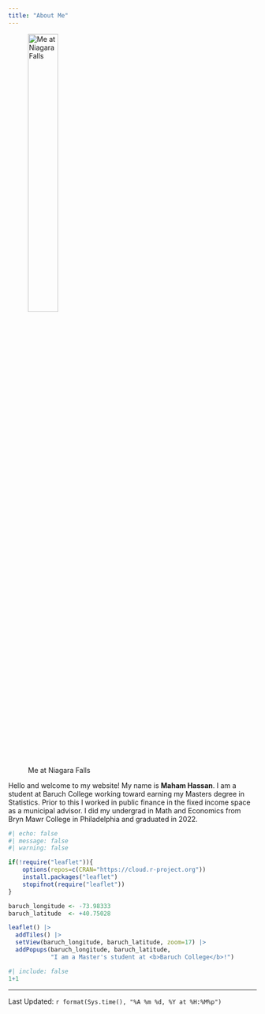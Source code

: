 ```yaml
---
title: "About Me"
---
```


![Me at Niagara Falls](IMG_1889.jpg){width=38%}


Hello and welcome to my website! My name is **Maham Hassan**.
I am a student at Baruch College working toward earning my Masters degree in Statistics. Prior to this I worked in public finance in the fixed income space as a municipal advisor. I did my undergrad in Math and Economics from Bryn Mawr College in Philadelphia and graduated in 2022. 


```r
#| echo: false
#| message: false
#| warning: false

if(!require("leaflet")){
    options(repos=c(CRAN="https://cloud.r-project.org"))
    install.packages("leaflet")
    stopifnot(require("leaflet"))
}

baruch_longitude <- -73.98333
baruch_latitude  <- +40.75028

leaflet() |>
  addTiles() |>
  setView(baruch_longitude, baruch_latitude, zoom=17) |>
  addPopups(baruch_longitude, baruch_latitude, 
            "I am a Master's student at <b>Baruch College</b>!")
```

```r
#| include: false
1+1
```
--------------
Last Updated: `r format(Sys.time(), "%A %m %d, %Y at %H:%M%p")`